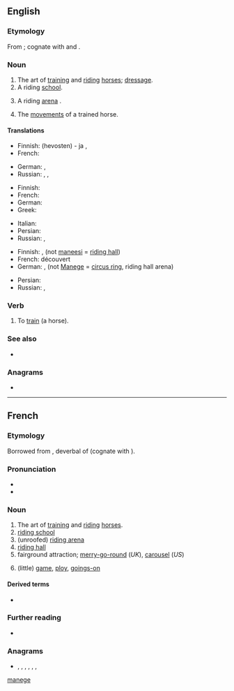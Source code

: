 {{also|manege|Manege|manége}}
==English==

===Etymology===
From {{bor|en|fr|manège}}; cognate with {{cog|fr|manier}} and {{cog|en|manage}}.

===Noun===
{{en-noun|~}}

# The art of [[train]]ing and [[ride|riding]] [[horse]]s; [[dressage]].
# A riding [[school]].
# {{lb|en|UK}} A riding [[arena]] {{gloss|enclosed, but usually unroofed area, in contradistinction to a [[riding hall]]}}.
# The [[movement]]s of a trained horse.

====Translations====
{{trans-top|art}}
* Finnish: (hevosten) {{t+|fi|koulutus}}- ja {{t|fi|ratsastustaito}}, {{t+|fi|dresyyri}}
* French: {{t+|fr|manège|m}}
{{trans-mid}}
* German: {{t|de|Dressierkunst|f}}, {{t|de|Reitkunst|f}}
* Russian: {{t|ru|[[иску́сство]] [[верхово́й]] [[езда|езды́]]|n}} {{qualifier|art of riding}}, {{t|ru|[[иску́сство]] [[дрессировка|дрессиро́вки]] [[лошадь|лошаде́й]]|n}} {{qualifier|art of training}}, {{t+|ru|мане́ж|m}}
{{trans-bottom}}

{{trans-top|school}}
* Finnish: {{t|fi|ratsastuskoulu}}
* French: {{t+|fr|manège|m}}
* German: {{t+|de|Reitschule|f}}
* Greek: {{t|el|σχολή ιππασίας|f|sc=Grek}}
{{trans-mid}}
* Italian: {{t+|it|maneggio|m}}
* Persian: {{t+|fa|مانژ|tr=mânež|sc=fa-Arab}}
* Russian: {{t|ru|[[шко́ла]] [[верхово́й]] [[езда|езды́]]|f}}, {{t+|ru|мане́ж|m}}
{{trans-bottom}}

{{trans-top|unroofed arena}}
* Finnish: {{t|fi|ratsastuskenttä}}, {{t+|fi|kenttä}} (not [[maneesi]] = [[riding hall]])
* French: {{t+|fr|manège|m}} découvert
* German: {{t|de|Reitplatz}}, {{t|de|Reitbahn}} (not [[Manege]] = [[circus ring]], riding hall arena)
{{trans-mid}}
* Persian: {{t+|fa|مانژ|tr=mânež|sc=fa-Arab}}
* Russian: {{t+|ru|мане́ж|m}}, {{t+|ru|аре́на|f}}
{{trans-bottom}}

===Verb===
{{en-verb|manèg}}

# {{lb|en|transitive}} To [[train]] (a horse).

===See also===
* {{l|en|dressage}}

===Anagrams===
* {{anagrams|en|a=aeegmn|Meegan|menage|ménage}}

[[Category:English terms spelled with È|manege]]

----

==French==

===Etymology===
Borrowed from {{bor|fr|it|maneggio}}, deverbal of {{m|it|maneggiare}} (cognate with {{cog|fr|manier}}).

===Pronunciation===
* {{fr-IPA}}
* {{audio|LL-Q150 (fra)-DSwissK-manège.wav|Audio|lang=fr}}

===Noun===
{{fr-noun|m}}

# The art of [[training]] and [[riding]] [[horse]]s.
# [[riding school]]
# (unroofed) [[riding arena]]
# [[riding hall]]
# fairground attraction; [[merry-go-round]] (''UK''), [[carousel]] (''US'')
# {{lb|fr|figuratively}} (little) [[game]], [[ploy]], [[goings-on]]
#: {{syn|fr|jeu}}

====Derived terms====
* {{l|fr|manéger}}

===Further reading===
* {{R:TLFi}}

===Anagrams===
* {{l|fr|engame}}, {{l|fr|engamé}}, {{l|fr|magnée}}, {{l|fr|mangée}}, {{l|fr|Mégane}}, {{l|fr|ménage}}, {{l|fr|ménagé}}